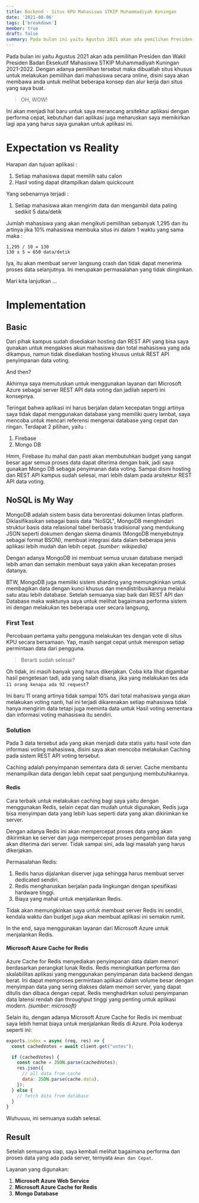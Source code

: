 ```yaml
---
title: Backend - Situs KPU Mahasiswa STKIP Muhammadiyah Kuningan
date: '2021-08-06'
tags: ['breakdown']
member: true
draft: false
summary: Pada bulan ini yaitu Agustus 2021 akan ada pemilihan Presiden dan Wakil Presiden Badan Eksekutif Mahasiswa STKIP Muhammadiyah Kuningan 2021-2022. Dengan adanya pemilihan tersebut maka dibuatlah situs khusus untuk melakukan pemilihan dari mahasiswa secara online, disini saya akan membawa anda untuk melihat beberapa konsep dan alur kerja dari situs yang saya buat.
---
```


Pada bulan ini yaitu Agustus 2021 akan ada pemilihan Presiden dan Wakil Presiden Badan Eksekutif Mahasiswa STKIP Muhammadiyah Kuningan 2021-2022.
Dengan adanya pemilihan tersebut maka dibuatlah situs khusus untuk melakukan pemilihan dari mahasiswa secara online, disini saya akan membawa anda untuk melihat beberapa konsep dan alur kerja dari situs yang saya buat.

> OH, WOW!

Ini akan menjadi hal baru untuk saya merancang arsitektur aplikasi dengan performa cepat, kebutuhan dari aplikasi juga meharuskan saya memikirkan lagi apa yang harus saya gunakan untuk aplikasi ini.

# Expectation vs Reality

Harapan dan tujuan aplikasi :

1. Setiap mahasiswa dapat memilih satu calon
2. Hasil voting dapat ditampilkan dalam quickcount

Yang sebenarnya terjadi :

1. Setiap mahasiswa akan mengirim data dan mengambil data paling sedikit 5 data/detik

Jumlah mahasiswa yang akan mengikuti pemilihan sebanyak 1,295 dan itu artinya jika 10% mahasiswa membuka situs ini dalam 1 waktu yang sama maka :

```
1,295 / 10 = 130
130 x 5 = 650 data/detik
```

Iya, itu akan membuat server langsung crash dan tidak dapat menerima proses data selanjutnya. Ini merupakan permasalahan yang tidak diinginkan.

Mari kita lanjutkan ...

# Implementation

## Basic

Dari pihak kampus sudah disediakan hosting dan REST API yang bisa saya gunakan untuk mengakses akun mahasiswa dan total mahasiswa yang ada dikampus, namun tidak disediakan hosting khusus untuk REST API penyimpanan data voting.

And then?

Akhirnya saya memutuskan untuk menggunakan layanan dari Microsoft Azure sebagai server REST API data voting dan jadilah seperti ini konsepnya.

Teringat bahwa aplikasi ini harus berjalan dalam kecepatan tinggi artinya saya tidak dapat menggunakan database yang memiliki query lambat, saya mencoba untuk mencari referensi mengenai database yang cepat dan ringan.
Terdapat 2 pilihan, yaitu :

1. Firebase
2. Mongo DB

Hmm, Firebase itu mahal dan pasti akan membutuhkan budget yang sangat besar agar semua proses data dapat diterima dengan baik, jadi saya gunakan Mongo DB sebagai penyimanan data voting.
Sampai disini hosting dan REST API kampus sudah selesai, mari lebih dalam pada arsitektur REST API data voting.

## NoSQL is My Way

MongoDB adalah sistem basis data berorentasi dokumen lintas platform. Diklasifikasikan sebagai basis data "NoSQL", MongoDB menghindari struktur basis data relasional tabel berbasis tradisional yang mendukung JSON seperti dokumen dengan skema dinamis (MongoDB menyebutnya sebagai format BSON), membuat integrasi data dalam beberapa jenis aplikasi lebih mudah dan lebih cepat. _(sumber: wikipedia)_

Dengan adanya MongoDB ini membuat semua urusan database menjadi lebih aman dan semakin membuat saya yakin akan kecepatan proses datanya.

BTW, MongoDB juga memiliki sistem sharding yang memungkinkan untuk membagikan data dengan kunci khusus dan mendistribusikannya melalui satu atau lebih database.
Setelah semuanya siap baik dari REST API dan Database maka waktunya saya untuk melihat bagaimana performa sistem ini dengan melakukan tes beberapa user secara langsung,

### First Test

Percobaan pertama yaitu pengguna melakukan tes dengan vote di situs KPU secara bersamaan.
Yap, masih sangat cepat untuk merespon setiap permintaan data dari pengguna.

> Berarti sudah selesai?

Oh tidak, ini masih banyak yang harus dikerjakan. Coba kita lihat digambar hasil pengetesan tadi, ada yang salah disana, jika yang melakukan tes ada `11 orang kenapa ada 92 request`?

Ini baru 11 orang artinya tidak sampai 10% dari total mahasiswa yanga akan melakukan voting nanti, hal ini terjadi dikarenakan setiap mahasiswa tidak hanya mengirim data tetapi juga meminta data untuk Hasil voting sementara dan informasi voting mahasiswa itu sendiri.

### Solution

Pada 3 data tersebut ada yang akan menjadi data statis yaitu hasil vote dan informasi voting mahasiswa, disini saya akan mencoba melakukan Caching pada sistem REST API voting tersebut.

Caching adalah penyimpanan sementara data di server. Cache membantu menampilkan data dengan lebih cepat saat pengunjung membutuhkannya.

#### Redis

Cara terbaik untuk melakukan caching bagi saya yaitu dengan menggunakan Redis, selain cepat dan mudah untuk digunakan, Redis juga bisa menyimpan data yang lebih luas seperti data yang akan dikirimkan ke server.

Dengan adanya Redis ini akan mempercepat proses data yang akan dikirimkan ke server dan juga mempercepat proses pengambilan data yang akan diterima dari server.
Tidak sampai sini, ada lagi masalah yang harus dikerjakan.

Permasalahan Redis:

1. Redis harus dijalankan diserver juga sehingga harus membuat server dedicated sendiri.
2. Redis mengharuskan berjalan pada lingkungan dengan spesifikasi hardware tinggi.
3. Biaya yang mahal untuk menjalankan Redis.

Tidak akan memungkinkan saya untuk membuat server Redis ini sendiri, kendala waktu dan budget juga akan membuat aplikasi ini semakin rumit.

In the end, saya menggunakan layanan dari Microsoft Azure untuk menjalankan Redis.

#### Microsoft Azure Cache for Redis

Azure Cache for Redis menyediakan penyimpanan data dalam memori berdasarkan perangkat lunak Redis. Redis meningkatkan performa dan skalabilitas aplikasi yang menggunakan penyimpanan data backend dengan berat. Ini dapat memproses permintaan aplikasi dalam volume besar dengan menyimpan data yang sering diakses dalam memori server, yang dapat ditulis dan dibaca dengan cepat. Redis menghadirkan solusi penyimpanan data latensi rendah dan throughput tinggi yang penting untuk aplikasi modern.
_(sumber: microsoft)_

Selain itu, dengan adanya Microsoft Azure Cache for Redis ini membuat saya lebih hemat biaya untuk menjalankan Redis di Azure.
Pola kodenya seperti ini:

```js:voteController.js
exports.index = async (req, res) => {
  const cachedVotes = await client.get("votes");

  if (cachedVotes) {
    const cache = JSON.parse(cachedVotes);
    res.json({
      // all data from cache
      data: JSON.parse(cache.data),
    });
  } else {
    // fetch data from database
  }
}
```

Wuhuuuu, ini semuanya sudah selesai.

## Result

Setelah semuanya siap, saya kembali melihat bagaimana performa dan proses data yang ada pada server, ternyata `Aman dan Cepat`.

Layanan yang digunakan:

1. **Microsoft Azure Web Service**
2. **Microsoft Azure Cache for Redis**
3. **Mongo Database**

